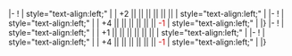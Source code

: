 {{Ship/EquipmentBonuses|Kai Ni}}
|-
! {{RedAmmo}}{{EquipmentLink|Type 1 Armor Piercing Shell Kai}}
| style="text-align:left;" | 
| +2 || || || || || || 
| style="text-align:left;" | 
|-
! {{Searchlight}}{{EquipmentLink|Type 96 150cm Searchlight}}
| style="text-align:left;" | 
| +4 || || || || || ||  <font color=#CC0000>-1</font> 
| style="text-align:left;" | 
|}
{{Ship/EquipmentBonuses|class=<includeonly>mw-collapsed</includeonly>}}
|-
! {{RedAmmo}}{{EquipmentLink|Type 1 Armor Piercing Shell Kai}}
| style="text-align:left;" | 
| +1 || || || || || || 
| style="text-align:left;" | 
|-
! {{Searchlight}}{{EquipmentLink|Type 96 150cm Searchlight}}
| style="text-align:left;" | 
| +4 || || || || || ||  <font color=#CC0000>-1</font> 
| style="text-align:left;" | 
|}